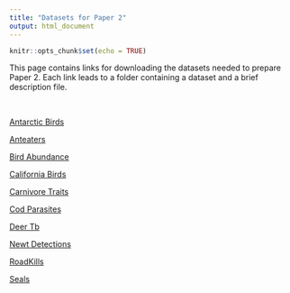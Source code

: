 ```yaml
---
title: "Datasets for Paper 2"
output: html_document
---
```

  
  ```r
knitr::opts_chunk$set(echo = TRUE)
```

This page contains links for downloading the datasets needed to prepare Paper 2. Each link leads to a folder containing a dataset and a brief description file.

</br>


<a href="Paper_2_Datasets/Antarctic_Birds.zip" >Antarctic Birds</a>

<a href="Paper_2_Datasets/Anteaters.zip" >Anteaters</a>

<a href="Paper_2_Datasets/Bird_Abundance.zip" >Bird Abundance</a>

<a href="Paper_2_Datasets/California_Birds.zip" >California Birds</a>

<a href="Paper_2_Datasets/Carnivore_Traits.zip" >Carnivore Traits</a>

<a href="Paper_2_Datasets/Cod_Parasites.zip" >Cod Parasites</a>

<a href="Paper_2_Datasets/Deer_Tb.zip" >Deer Tb</a>

<a href="Paper_2_Datasets/Newt_Detections.zip" >Newt Detections</a>

<a href="Paper_2_Datasets/RoadKills.zip" >RoadKills</a>

<a href="Paper_2_Datasets/Seals.zip" >Seals</a>


